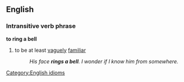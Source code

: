 ==English==
===Intransitive verb phrase=== <!--- Does it count if the object is always part of the phrase?--->
'''to ring a bell'''
#to be at least [[vague]]ly [[familiar]]
#:''His face '''rings a bell'''.  I wonder if I know him from somewhere.''
[[Category:English idioms]]